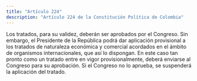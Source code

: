```yaml
---
title: "Artículo 224"
description: "Artículo 224 de la Constitución Política de Colombia"
---
```


Los tratados, para su validez, deberán ser aprobados por el Congreso. Sin embargo, el Presidente de la República podrá dar aplicación provisional a los tratados de naturaleza económica y comercial acordados en el ámbito de organismos internacionales, que así lo dispongan. En este caso tan pronto como un tratado entre en vigor provisionalmente, deberá enviarse al Congreso para su aprobación. Si el Congreso no lo aprueba, se suspenderá la aplicación del tratado.
